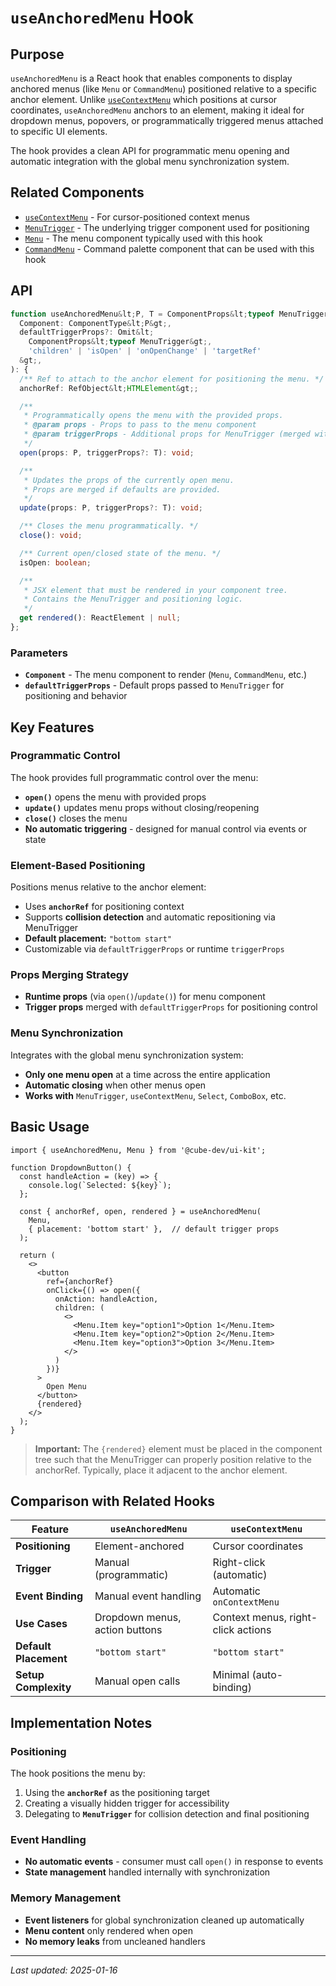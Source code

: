 
<Meta title="Actions/useAnchoredMenu" />

# `useAnchoredMenu` Hook

## Purpose

`useAnchoredMenu` is a React hook that enables components to display anchored menus (like `Menu` or `CommandMenu`) positioned relative to a specific anchor element. Unlike [`useContextMenu`](./use-context-menu.docs.mdx) which positions at cursor coordinates, `useAnchoredMenu` anchors to an element, making it ideal for dropdown menus, popovers, or programmatically triggered menus attached to specific UI elements.

The hook provides a clean API for programmatic menu opening and automatic integration with the global menu synchronization system.

## Related Components

- [`useContextMenu`](./use-context-menu.docs.mdx) - For cursor-positioned context menus
- [`MenuTrigger`](./Menu/MenuTrigger.docs.mdx) - The underlying trigger component used for positioning
- [`Menu`](./Menu/Menu.docs.mdx) - The menu component typically used with this hook
- [`CommandMenu`](./CommandMenu/CommandMenu.docs.mdx) - Command palette component that can be used with this hook

## API

```ts
function useAnchoredMenu&lt;P, T = ComponentProps&lt;typeof MenuTrigger&gt;&gt;(
  Component: ComponentType&lt;P&gt;,
  defaultTriggerProps?: Omit&lt;
    ComponentProps&lt;typeof MenuTrigger&gt;,
    'children' | 'isOpen' | 'onOpenChange' | 'targetRef'
  &gt;,
): {
  /** Ref to attach to the anchor element for positioning the menu. */
  anchorRef: RefObject&lt;HTMLElement&gt;;

  /**
   * Programmatically opens the menu with the provided props.
   * @param props - Props to pass to the menu component
   * @param triggerProps - Additional props for MenuTrigger (merged with defaultTriggerProps)
   */
  open(props: P, triggerProps?: T): void;

  /**
   * Updates the props of the currently open menu.
   * Props are merged if defaults are provided.
   */
  update(props: P, triggerProps?: T): void;

  /** Closes the menu programmatically. */
  close(): void;

  /** Current open/closed state of the menu. */
  isOpen: boolean;

  /**
   * JSX element that must be rendered in your component tree.
   * Contains the MenuTrigger and positioning logic.
   */
  get rendered(): ReactElement | null;
};
```

### Parameters

- **`Component`** - The menu component to render (`Menu`, `CommandMenu`, etc.)
- **`defaultTriggerProps`** - Default props passed to `MenuTrigger` for positioning and behavior

## Key Features

### Programmatic Control

The hook provides full programmatic control over the menu:

- **`open()`** opens the menu with provided props
- **`update()`** updates menu props without closing/reopening
- **`close()`** closes the menu
- **No automatic triggering** - designed for manual control via events or state

### Element-Based Positioning

Positions menus relative to the anchor element:

- Uses **`anchorRef`** for positioning context
- Supports **collision detection** and automatic repositioning via MenuTrigger
- **Default placement:** `"bottom start"`
- Customizable via `defaultTriggerProps` or runtime `triggerProps`

### Props Merging Strategy

- **Runtime props** (via `open()`/`update()`) for menu component
- **Trigger props** merged with `defaultTriggerProps` for positioning control

### Menu Synchronization

Integrates with the global menu synchronization system:

- **Only one menu open** at a time across the entire application
- **Automatic closing** when other menus open
- **Works with** `MenuTrigger`, `useContextMenu`, `Select`, `ComboBox`, etc.

## Basic Usage

```tsx
import { useAnchoredMenu, Menu } from '@cube-dev/ui-kit';

function DropdownButton() {
  const handleAction = (key) => {
    console.log(`Selected: ${key}`);
  };

  const { anchorRef, open, rendered } = useAnchoredMenu(
    Menu,
    { placement: 'bottom start' },  // default trigger props
  );

  return (
    <>
      <button
        ref={anchorRef}
        onClick={() => open({
          onAction: handleAction,
          children: (
            <>
              <Menu.Item key="option1">Option 1</Menu.Item>
              <Menu.Item key="option2">Option 2</Menu.Item>
              <Menu.Item key="option3">Option 3</Menu.Item>
            </>
          )
        })}
      >
        Open Menu
      </button>
      {rendered}
    </>
  );
}
```

> **Important:** The `{rendered}` element must be placed in the component tree such that the MenuTrigger can properly position relative to the anchorRef. Typically, place it adjacent to the anchor element.

## Comparison with Related Hooks

| Feature | `useAnchoredMenu` | `useContextMenu` |
|---------|-------------------|------------------|
| **Positioning** | Element-anchored | Cursor coordinates |
| **Trigger** | Manual (programmatic) | Right-click (automatic) |
| **Event Binding** | Manual event handling | Automatic `onContextMenu` |
| **Use Cases** | Dropdown menus, action buttons | Context menus, right-click actions |
| **Default Placement** | `"bottom start"` | `"bottom start"` |
| **Setup Complexity** | Manual open calls | Minimal (auto-binding) |

## Implementation Notes

### Positioning

The hook positions the menu by:

1. Using the **`anchorRef`** as the positioning target
2. Creating a visually hidden trigger for accessibility
3. Delegating to **`MenuTrigger`** for collision detection and final positioning

### Event Handling

- **No automatic events** - consumer must call `open()` in response to events
- **State management** handled internally with synchronization

### Memory Management

- **Event listeners** for global synchronization cleaned up automatically
- **Menu content** only rendered when open
- **No memory leaks** from uncleaned handlers

---

*Last updated: 2025-01-16* 
